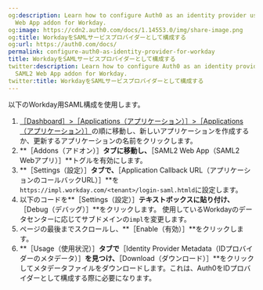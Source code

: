 ```yaml
---
og:description: Learn how to configure Auth0 as an identity provider using the SAML2
  Web App addon for Workday.
og:image: https://cdn2.auth0.com/docs/1.14553.0/img/share-image.png
og:title: WorkdayをSAMLサービスプロバイダーとして構成する
og:url: https://auth0.com/docs/
permalink: configure-auth0-as-identity-provider-for-workday
title: WorkdayをSAMLサービスプロバイダーとして構成する
twitter:description: Learn how to configure Auth0 as an identity provider using the
  SAML2 Web App addon for Workday.
twitter:title: WorkdayをSAMLサービスプロバイダーとして構成する
---
```


以下のWorkday用SAML構成を使用します。

1. [［Dashboard］>［Applications（アプリケーション）］>［Applications（アプリケーション）］](%24%7Bmanage_url%7D/#/applications)の順に移動し、新しいアプリケーションを作成するか、更新するアプリケーションの名前をクリックします。
2. **［Addons（アドオン）］**タブに移動し、**［SAML2 Web App（SAML2 Webアプリ）］**トグルを有効にします。
3. **［Settings（設定）］**タブで、**［Application Callback URL（アプリケーションのコールバックURL）］**を`https://impl.workday.com/<tenant>/login-saml.htmld`に設定します。
4. 以下のコードを**［Settings（設定）］**テキストボックスに貼り付け、**［Debug（デバッグ）］**をクリックします。 
使用しているWorkdayのデータセンターに応じてサブドメインの`impl`を変更します。
5. ページの最後までスクロールし、**［Enable（有効）］**をクリックします。
6. **［Usage（使用状況）］**タブで**［Identity Provider Metadata（IDプロバイダーのメタデータ）］**を見つけ、**［Download（ダウンロード）］**をクリックしてメタデータファイルをダウンロードします。これは、Auth0をIDプロバイダーとして構成する際に必要になります。